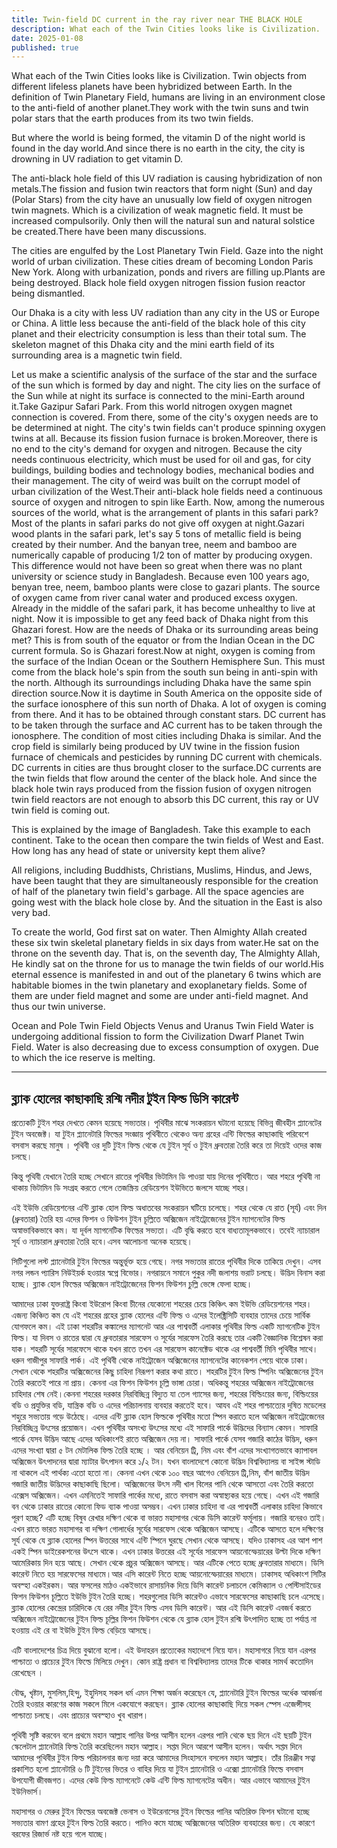 ```yaml
---
title: Twin-field DC current in the ray river near THE BLACK HOLE
description: What each of the Twin Cities looks like is Civilization.  Twin objects from different lifeless planets have been hybridized between Earth. In the definition of Twin Planetary Field, humans are living in an environment close to the anti-field of another planet.They work with the twin suns and twin polar stars that the earth produces from its two twin fields.
date: 2025-01-08
published: true
---
```


What each of the Twin Cities looks like is Civilization.  Twin objects from different lifeless planets have been hybridized between Earth. In the definition of Twin Planetary Field, humans are living in an environment close to the anti-field of another planet.They work with the twin suns and twin polar stars that the earth produces from its two twin fields.

But where the world is being formed, the vitamin D of the night world is found in the day world.And since there is no earth in the city, the city is drowning in UV radiation to get vitamin D.

The anti-black hole field of this UV radiation is causing hybridization of non metals.The fission and fusion twin reactors that form night (Sun) and day (Polar Stars) from the city have an unusually low field of oxygen nitrogen twin magnets. Which is a civilization of weak magnetic field. It must be increased compulsorily. Only then will the natural sun and natural solstice be created.There have been many discussions.

The cities are engulfed by the Lost Planetary Twin Field. Gaze into the night world of urban civilization. These cities dream of becoming London Paris New York. Along with urbanization, ponds and rivers are filling up.Plants are being destroyed. Black hole field oxygen nitrogen fission fusion reactor being dismantled.

Our Dhaka is a city with less UV radiation than any city in the US or Europe or China.
A little less because the anti-field of the black hole of this city planet and their electricity consumption is less than their total sum. The skeleton magnet of this Dhaka city and the mini earth field of its surrounding area is a magnetic twin field.

Let us make a scientific analysis of the surface of the star and the surface of the sun which is formed by day and night. The city lies on the surface of the Sun while at night its surface is connected to the mini-Earth around it.Take Gazipur Safari Park. From this world nitrogen oxygen magnet connection is covered. From there, some of the city's oxygen needs are to be determined at night. The city's twin fields can't produce spinning oxygen twins at all. Because its fission fusion furnace is broken.Moreover, there is no end to the city's demand for oxygen and nitrogen. Because the city needs continuous electricity, which must be used for oil and gas, for city buildings, building bodies and technology bodies, mechanical bodies and their management. The city of weird was built on the corrupt model of urban civilization of the West.Their anti-black hole fields need a continuous source of oxygen and nitrogen to spin like Earth. Now, among the numerous sources of the world, what is the arrangement of plants in this safari park? Most of the plants in safari parks do not give off oxygen at night.Gazari wood plants in the safari park, let's say 5 tons of metallic field is being created by their number.  And the banyan tree, neem and bamboo are numerically capable of producing 1/2 ton of matter by producing oxygen. This difference would not have been so great when there was no plant university or science study in Bangladesh.
Because even 100 years ago, benyan tree, neem, bamboo plants were close to gazari plants.  The source of oxygen came from river canal water and produced excess oxygen.
Already in the middle of the safari park, it has become unhealthy to live at night.
Now it is impossible to get any feed back of Dhaka night from this Ghazari forest.
How are the needs of Dhaka or its surrounding areas being met? This is from south of the equator or from the Indian Ocean in the DC current formula. So is Ghazari forest.Now at night, oxygen is coming from the surface of the Indian Ocean or the Southern Hemisphere Sun. This must come from the black hole's spin from the south sun being in anti-spin with the north. Although its surroundings including Dhaka have the same spin direction source.Now it is daytime in South America on the opposite side of the surface ionosphere of this sun north of Dhaka.  A lot of oxygen is coming from there. And it has to be obtained through constant stars. DC current has to be taken through the surface and AC current has to be taken through the ionosphere.
The condition of most cities including Dhaka is similar. And the crop field is similarly being produced by UV twine in the fission fusion furnace of chemicals and pesticides by running DC current with chemicals. DC currents in cities are thus brought closer to the surface.DC currents are the twin fields that flow around the center of the black hole. And since the black hole twin rays produced from the fission fusion of oxygen nitrogen twin field reactors are not enough to absorb this DC current, this ray or UV twin field is coming out.

This is explained by the image of Bangladesh. Take this example to each continent. Take to the ocean then compare the twin fields of West and East. How long has any head of state or university kept them alive?

All religions, including Buddhists, Christians, Muslims, Hindus, and Jews, have been taught that they are simultaneously responsible for the creation of half of the planetary twin field's garbage. All the space agencies are going west with the black hole close by. And the situation in the East is also very bad.

To create the world, God first sat on water. Then Almighty Allah created these six twin skeletal planetary fields in six days from water.He sat on the throne on the seventh day. That is, on the seventh day, The Almighty Allah, He kindly sat on the throne for us to manage the twin fields of our world.His eternal essence is manifested in and out of the planetary 6 twins which are habitable biomes in the twin planetary and exoplanetary fields. Some of them are under field magnet and some are under anti-field magnet. And thus our twin universe.

Ocean and Pole Twin Field Objects Venus and Uranus Twin Field Water is undergoing additional fission to form the Civilization Dwarf Planet Twin Field. Water is also decreasing due to excess consumption of oxygen. Due to which the ice reserve is melting.

---

## ব্ল‍্যাক হোলের কাছাকাছি রশ্মি নদীর টুইন ফিল্ড ডিসি কারেন্ট

প্রত‍্যেকটি টুইন শহর দেখতে কেমন হয়েছে সভ‍্যতার।  পৃথিবীর মাঝে সংকরায়ন ঘটানো হয়েছে বিভিন্ন জীবহীন প্ল‍্যানেটের টুইন অবজেক্ট। যা টুইন প্ল‍্যানেটারি ফিল্ডের সংজ্ঞায় পৃথিবীতে থেকেও অন‍্য গ্রহের এন্টি ফিল্ডের কাছাকাছি পরিবেশে বসবাস করছে মানুষ । পৃথিবী ওর দুটি টুইন ফিল্ড থেকে যে টুইন সূর্য ও টুইন ধ্রুবতারা তৈরি করে তা দিয়েই ওদের কাজ চলছে।

কিন্তু পৃথিবী যেখানে তৈরি হচ্ছে সেখানে রাতের পৃথিবীর ভিটামিন ডি পাওয়া যায় দিনের পৃথিবীতে। আর শহরে পৃথিবী না থাকায় ভিটামিন ডি সংগ্রহ করতে গেলে তেজস্ক্রিয় রেডিয়েশন ইউভিতে জলসে যাচ্ছে শহর।

এই ইউভি রেডিয়েশনের এন্টি ব্ল‍্যাক হোল ফিল্ড অধাতবের সংকরায়ন ঘটিয়ে চলেছে। শহর থেকে যে রাত (সূর্য) এবং দিন (ধ্রুবতারা) তৈরি হয় এদের ফিশন ও ফিউশন টুইন চূল্লিতে অক্সিজেন নাইট্রোজেনের টুইন ম‍্যাগনেটের ফিল্ড অস্বাভাবিকভাবে কম। যা দূর্বল ম‍্যাগনেটিক ফিল্ডের সভ‍্যতা। এটি বৃদ্ধি করতে হবে বাধ‍্যতামূলকভাবে। তবেই ন‍্যাচারাল সূর্য ও ন‍্যাচারাল ধ্রুবতারা তৈরি হবে।এসব আলোচনা অনেক হয়েছে।

সিটিগুলো লস্ট প্ল‍্যানেটারি টুইন ফিল্ডের  অন্তুর্ভূক্ত হয়ে গেছে। নগর সভ‍্যতার রাতের পৃথিবীর দিকে তাকিয়ে দেখুন। এসব নগর লন্ডন প‍্যারিস নিউইয়র্ক হওয়ার স্বপ্নে বিভোর। নগরায়নে সমানে পুকুর নদী জলাশয় ভরাট চলছে। উদ্ভিদ বিনাস করা হচ্ছে। ব্ল‍্যাক হোল ফিল্ডের অক্সিজেন নাইট্রোজেনের ফিশন ফিউশন চুল্লি ভেঙ্গে ফেলা হচ্ছে।

আমাদের ঢাকা যুক্তরাষ্ট্র কিংবা ইউরোপ কিংবা চীনের যেকোনো শহরের চেয়ে কিঞ্চিৎ কম ইউভি রেডিয়েশনের শহর। এজন‍্য কিঞ্চিত কম যে এই শহরের গ্রহের ব্ল‍্যাক হোলের এন্টি ফিল্ড ও এদের ইলেক্ট্রিসিটি ব‍্যবহার তাদের চেয়ে সার্বিক যোগফলে কম। এই ঢাকা শহরটির কঙ্কালের ম‍্যাগনেট আর এর পাশ্ববর্তী এলাকার পৃথিবীর ফিল্ড একটি ম‍্যাগনেটিক টুইন ফিল্ড। যা দিবস ও রাতের দ্বারা যে ধ্রুবতারার সারফেস ও সূর্যের সারফেস তৈরি করছে তার একটি বৈজ্ঞানিক বিশ্লেষন করা যাক। শহরটি সূর্যের সারফেসে থাকে যখন রাতে তখন এর সারফেস কানেক্টেড থাকে এর পাশ্ববর্তী মিনি পৃথিবীর সাথে। ধরুন গাজীপুর সাফারি পার্ক। এই পৃথিবী থেকে নাইট্রোজেন অক্সিজেনের ম‍্যাগনেটের কানেকশন পেয়ে থাকে ঢাকা। সেখান থেকে শহরটির অক্সিজেনের  কিছু চাহিদা নিরূপণ করার কথা রাতে। শহরটির টুইন ফিল্ড স্পিনিং অক্সিজেনের টুইন তৈরি করতেই পারে না প্রায়। কেননা এর ফিশন ফিউশন চূল্লি ভাঙ্গা চোরা।
অধিকন্তু শহরের অক্সিজেন নাইট্রোজেনের চাহিদার শেষ নেই।কেননা শহরের দরকার নিরবিচ্ছিন্ন বিদ‍্যুত যা তেল গ‍্যাসের জন‍্য, শহরের বিল্ডিংয়ের জন‍্য, বিল্ডিংয়ের বডি ও প্রযুক্তির বডি, যান্ত্রিক বডি ও এদের পরিচালনায় ব‍্যবহার করতেই হবে। আযব এই শহর পাশ্চাত্যের দুষিত মডেলের শহুরে সভ‍্যতায় গড়ে উঠেছে। এদের এন্টি ব্ল‍্যাক হোল ফিল্ডকে পৃথিবীর মতো স্পিন করাতে হলে অক্সিজেন নাইট্রোজেনের নিরবিচ্ছিন্ন উৎসের প্রয়োজন। এখন পৃথিবীর অসংখ্য উৎসের মধ‍্যে এই সাফারি পার্কে উদ্ভিদের বিন‍্যাস কেমন। সাফারি পার্কে  যেসব উদ্ভিদ আছে এদের অধিকাংশই রাতে অক্সিজেন দেয় না। সাফারি পার্কে যেসব গজারি কাঠের উদ্ভিদ, ধরুন এদের সংখ‍‍্যা দ্বারা ৫ টন মেটালিক ফিল্ড তৈরি হচ্ছে ।  আর বেনিয়েন ট্রি, নিম এবং বাঁশ এদের সংখ‍্যাগতভাবে ক‍্যাপাবল অক্সিজেন উৎপাদনের দ্বারা ম‍্যাটার উৎপাদন করে ১/২ টন। যখন বাংলাদেশে কোনো উদ্ভিদ বিশ্ববিদ্যালয় বা সাইন্স স্টাডি না থাকলে এই পার্থক্য এতো হতো না। কেননা এখন থেকে ১০০ বছর আগেও বেনিয়েন ট্রি,নিম, বাঁশ জাতীয় উদ্ভিদ গজারি জাতীয় উদ্ভিদের কাছাকাছি ছিলো।  অক্সিজেনের উৎস নদী খাল ‍বিলের পানি থেকে আসতো এবং  তৈরি করতো এক্সেস অক্সিজেন।
এখন এমনিতেই সাফারি পার্কের মধ‍্যে, রাতে বসবাস করা অস্বাস্থ্যকর হয়ে গেছে।  এখন এই গজারি বন থেকে ঢাকার রাতের কোনো ফিড ব‍্যাক পাওয়া অসম্ভব।
এখন ঢাকার চাহিদা বা এর পাশ্ববর্তী এলাকার চাহিদা কিভাবে পূরণ হচ্ছে? এটি হচ্ছে বিষুব রেখার দক্ষিণ থেকে বা ভারত মহাসাগর থেকে ডিসি কারেন্ট ফর্মূলায়। গজারি বনেরও তাই।
এখন রাতে ভারত মহাসাগর বা দক্ষিণ গোলার্ধের সূর্যের সারফেস থেকে অক্সিজেন আসছে। এটিকে আসতে হলে দক্ষিণের সূর্য থেকে যে ব্ল‍্যাক হোলের স্পিন উত্তরের সাথে এন্টি স্পিনে ঘুরছে সেখান থেকে আসছে। যদিও ঢাকাসহ এর আশ পাশ একই স্পিন ডাইরেকশনের উৎসে থাকে। এখন ঢাকার উত্তরের এই সূর্যের সারফেস আয়নোস্ফেয়ারের উল্টা দিকে দক্ষিণ আমেরিকায় দিন হয়ে আছে।  সেখান থেকে  প্রচুর অক্সিজেন আসছে। আর এটিকে পেতে হচ্ছে ধ্রুবতারার মাধ‍্যমে। ডিসি কারেন্ট নিতে হয় সারফেসের মাধ‍্যমে।আর এসি কারেন্ট নিতে হচ্ছে আয়নোস্ফেয়ারের মাধ‍্যমে। ঢাকাসহ অধিকাংশ সিটির অবস্হা একইরকম। আর ফসলের মাঠও একইভাবে রাসায়নিক দিয়ে ডিসি কারেন্ট চলাচলে কেমিক‍্যাল ও পেস্টিসাইডের ফিশন ফিউশন চূল্লিতে ইউভি টুইন তৈরি হচ্ছে। শহরগুলোর ডিসি কারেন্টও এভাবে সারফেসের কাছাকাছি চলে এসেছে। ব্ল‍্যাক হোলের কেন্দ্রের চারিদিকে যে রের নদীর টুইন ফিল্ড এসব ডিসি কারেন্ট। আর এই ডিসি কারেন্ট এবজর্ব করতে অক্সিজেন নাইট্রোজেনের টুইন ফিল্ড চূল্লির ফিশন ফিউশন থেকে যে ব্ল‍্যাক হোল টুইন রশ্মি উৎপাদিত হচ্ছে তা পর্যাপ্ত না হওয়ায় এই রে বা ইউভি টুইন ফিল্ড বেড়িয়ে আসছে।

এটি বাংলাদেশের চিত্র দিয়ে বুঝানো হলো। এই উদাহরন প্রত‍্যেকের মহাদেশে নিয়ে যান। মহাসাগরে নিয়ে যান এরপর পাশ্চাত‍্য ও প্রাচ‍্যের টুইন ফিল্ডে মিলিয়ে দেখুন। কোন রাষ্ট্র প্রধান বা বিশ্ববিদ্যালয় তাদের টিকে থাকার সামর্থ কতোদিন রেখেছেন  ।

বৌদ্ধ, খৃষ্টান, মুসলিম,হিন্দু, ইহুদিসহ সকল ধর্ম এমন শিক্ষা অর্জন করেছেন যে, প্ল‍্যানেটারি টুইন ফিল্ডের অর্ধেক আবর্জনা তৈরি হওয়ার কারণের কাজ সকলে মিলে একযোগে করছেন। ব্ল‍্যাক হোলের কাছাকাছি দিয়ে সকল স্পেস এজেন্সীসহ পাশ্চাত্য চলছে। এবং প্রাচ‍্যের অবস্হাও খুব খারাপ।

পৃথিবী সৃষ্টি করবেন বলে প্রথমে মহান আল্লাহ পানির উপর আসীন হলেন এরপর পানি থেকে ছয় দিনে এই ছয়টি টুইন স্কেলেটাল প্ল‍্যানেটারি ফিল্ড তৈরি করেছিলেন মহান আল্লাহ। সপ্তম দিনে আরশে আসীন হলেন। অর্থাৎ সপ্তম দিনে আমাদের পৃথিবীর টুইন ফিল্ড পরিচালনার জন‍্য দয়া করে আমাদের সিংহাসনে বসলেন মহান আল্লাহ। তাঁর চিরঞ্জীব সত্বা প্রকাশিত হলো প্ল‍্যানেটারি ৬ টি টুইনের ভিতর ও বাহির দিয়ে যা টুইন প্ল‍্যানেটারি ও এক্সো প্ল‍্যানেটারি ফিল্ডে বসবাস উপযোগী জীবজগত। এদের কেউ ফিল্ড ম‍্যাগনেটে কেউ এন্টি ফিল্ড ম‍্যাগনে‍টের অধীন। আর এভাবে আমাদের টুইন ইউনিভার্স।  

মহাসাগর ও মেরুর টুইন ফিল্ডের অবজেক্ট ভেনাস ও ইউরেনাসের টুইন ফিল্ডের পানির অতিরিক্ত ফিশন ঘটানো হচ্ছে সভ‍্যতার বামণ গ্রহের টুইন ফিল্ড তৈরি করতে। পানিও কমে যাচ্ছে অক্সিজেনের অতিরিক্ত ব‍্যবহারের জন‍্য। যে কারণে বরফের রিজার্ভ নষ্ট হয়ে গলে যাচ্ছে। 
